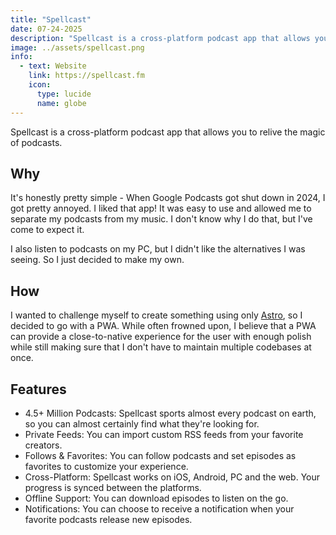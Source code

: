 ---
title: "Spellcast"
date: 07-24-2025
description: "Spellcast is a cross-platform podcast app that allows you to relive the magic of podcasts."
image: ../assets/spellcast.png
info:
  - text: Website
    link: https://spellcast.fm
    icon:
      type: lucide
      name: globe
---

Spellcast is a cross-platform podcast app that allows you to relive the magic of podcasts.

## Why

It's honestly pretty simple - When Google Podcasts got shut down in 2024, I got pretty annoyed. I liked that app! It was easy to use and allowed me to separate my podcasts from my music. I don't know why I do that, but I've come to expect it.

I also listen to podcasts on my PC, but I didn't like the alternatives I was seeing. So I just decided to make my own.

## How
I wanted to challenge myself to create something using only [Astro](https://docs.astro.build), so I decided to go with a PWA. While often frowned upon, I believe that a PWA can provide a close-to-native experience for the user with enough polish while still making sure that I don't have to maintain multiple codebases at once.

## Features
- 4.5+ Million Podcasts: Spellcast sports almost every podcast on earth, so you can almost certainly find what they're looking for.
- Private Feeds: You can import custom RSS feeds from your favorite creators.
- Follows & Favorites: You can follow podcasts and set episodes as favorites to customize your experience.
- Cross-Platform: Spellcast works on iOS, Android, PC and the web. Your progress is synced between the platforms.
- Offline Support: You can download episodes to listen on the go.
- Notifications: You can choose to receive a notification when your favorite podcasts release new episodes.
